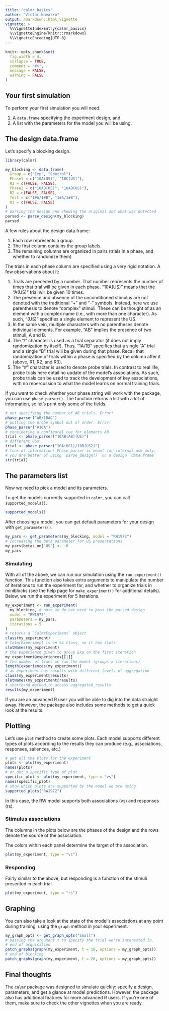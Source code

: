 ```yaml
---
title: "calmr_basics"
author: "Victor Navarro"
output: rmarkdown::html_vignette
vignette: >
  %\VignetteIndexEntry{calmr_basics}
  %\VignetteEngine{knitr::rmarkdown}
  %\VignetteEncoding{UTF-8}
---
```


```R
knitr::opts_chunk$set(
  fig.width = 4,
  collapse = TRUE,
  comment = "#>",
  message = FALSE,
  warning = FALSE
)
```

## Your first simulation

To perform your first simulation you will need:

1. A `data.frame` specifying the experiment design, and
2. A list with the parameters for the model you will be using.

## The design data.frame

Let's specify a blocking design.

```r
library(calmr)

my_blocking <- data.frame(
  Group = c("Exp", "Control"),
  Phase1 = c("10A(US)", "10C(US)"),
  R1 = c(FALSE, FALSE),
  Phase2 = c("10AB(US)", "10AB(US)"),
  R2 = c(FALSE, FALSE),
  Test = c("1#A/1#B", "1#A/1#B"),
  R3 = c(FALSE, FALSE)
)
# parsing the design and showing the original and what was detected
parsed <- parse_design(my_blocking)
parsed
```


A few rules about the design data.frame:

1. Each row represents a group.
2. The first column contains the group labels.
3. The remaining columns are organized in pairs (trials in a phase, and whether to randomize them)

The trials in each phase column are specified using a very rigid notation. A few observations about it:

1. Trials are preceded by a number. That number represents 
the number of times that trial will be given in each phase. 
"10A(US)" means that the "A(US)" trial will be given 10 times.
2. The presence and absence of the unconditioned stimulus are 
not denoted with the traditional "+" and "-" symbols. Instead, 
here we use parenthesis to denote "complex" stimuli. These can 
be thought of as an element with a complex name (i.e., with 
more than one character). As such, "(US)" specifies a single 
element to represent the US.
3. In the same vein, multiple characters with no parentheses 
denote individual elements.
For example, "AB" implies the presence of two stimuli, A and B.
4. The "/" character is used as a trial separator 
(it does not imply randomization by itself). 
Thus, "1A/1B" specifies that a single "A" trial 
and a single "B" trial will be given during that phase. 
Recall that randomization of trials within a phase is 
specified by the column after it (above, R1, R2, and R3).
5. The "#" character is used to denote probe trials. 
In contrast to real life, probe trials here entail no 
update of the model's associations. As such, 
probe trials can be used to track the development 
of key associations, with no repercussion to what 
the model learns on normal training trials.

If you want to check whether your phase string will work with the package, 
you can use `phase_parser()`.
The function returns a list with a lot of information, 
so let's print only some of the fields.

```r
# not specifying the number of AB trials. Error!
phase_parser("AB/10AC")
# putting the probe symbol out of order. Error!
phase_parser("#10A")
# considering a configural cue for elements AB
trial <- phase_parser("10AB(AB)(US)")
# different USs
trial <- phase_parser("10A(US1)/10B(US2)")
# tons of information! Phase parser is meant for internal use only.
# you are better of using `parse_design()` on a design `data.frame`
str(trial)
```


## The parameters list

Now we need to pick a model and its parameters.

To get the models currently supported in `calmr`, you can call `supported_models()`.

```r
supported_models()
```

After choosing a model, you can get default parameters for your design with `get_parameters()`.

```r
my_pars <- get_parameters(my_blocking, model = "RW1972")
# Increasing the beta parameter for US presentations
my_pars$betas_on["US"] <- .6
my_pars
```


### Simulating

With all of the above, we can run our simulation using the `run_experiment()` function.
This function also takes extra arguments to manipulate the number of iterations to run the experiment for, 
and whether to organize trials in miniblocks (see the help page for `make_experiment()` for additional details).
Below, we run the experiment for 5 iterations.

```r
my_experiment <- run_experiment(
  my_blocking, # note we do not need to pass the parsed design
  model = "RW1972",
  parameters = my_pars,
  iterations = 5
)
# returns a `CalmrExperiment` object
class(my_experiment)
# CalmrExperiment is an S4 class, so it has slots
slotNames(my_experiment)
# the experience given to group Exp on the first iteration
my_experiment@experiences[[1]]
# the number of times we ran the model (groups x iterations)
length(experiences(my_experiment))
# an experiment has results with different levels of aggregation
class(my_experiment@results)
slotNames(my_experiment@results)
# shorthand method to access aggregated_results
results(my_experiment)
```

If you are an advanced R user you will be able to dig into the data straight away. However, 
the package also includes some methods to get a quick look at the results.

## Plotting

Let's use `plot` method to create some plots.
Each model supports different types of plots according to the results they can produce
(e.g., associations, responses, saliences, etc.)

```r
# get all the plots for the experiment
plots <- plot(my_experiment)
names(plots)
# or get a specific type of plot
specific_plot <- plot(my_experiment, type = "vs")
names(specific_plot)
# show which plots are supported by the model we are using
supported_plots("RW1972")
```

In this case, the RW model supports both associations (vs) and responses (rs).

### Stimulus associations

The columns in the plots below are the phases of the design and the rows denote 
the source of the association.

The colors within each panel determine the target of the association.

```r
plot(my_experiment, type = "vs")
```

### Responding

Fairly similar to the above, but responding is a function of the stimuli presented in each trial.

```r
plot(my_experiment, type = "rs")
```

## Graphing

You can also take a look at the state of the model's associations at any 
point during training, using the `graph` method in your experiment.

```r
my_graph_opts <- get_graph_opts("small")
# passing the argument t to specify the trial we're interested in.
# end of acquisition
patch_graphs(graph(my_experiment, t = 10, options = my_graph_opts))
# end of blocking
patch_graphs(graph(my_experiment, t = 20, options = my_graph_opts))
```

## Final thoughts

The `calmr` package was designed to simulate quickly: specify a design, parameters, 
and get a glance at model predictions. 
However, the package also has additional features for more advanced R users. If you're one of them, make sure to check
the other vignettes when you are ready.

